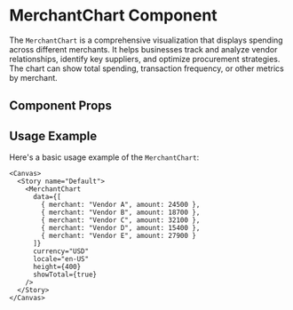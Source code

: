 

<Meta of={MerchantChart} />

# MerchantChart Component

The `MerchantChart` is a comprehensive visualization that displays spending across different merchants. It helps businesses track and analyze vendor relationships, identify key suppliers, and optimize procurement strategies. The chart can show total spending, transaction frequency, or other metrics by merchant.

## Component Props

<Canvas of={MerchantChart.Default} />

<Controls />

## Usage Example

Here's a basic usage example of the `MerchantChart`:

```tsx
<Canvas>
  <Story name="Default">
    <MerchantChart 
      data={[
        { merchant: "Vendor A", amount: 24500 },
        { merchant: "Vendor B", amount: 18700 },
        { merchant: "Vendor C", amount: 32100 },
        { merchant: "Vendor D", amount: 15400 },
        { merchant: "Vendor E", amount: 27900 }
      ]}
      currency="USD"
      locale="en-US"
      height={400}
      showTotal={true}
    />
  </Story>
</Canvas>
``` 